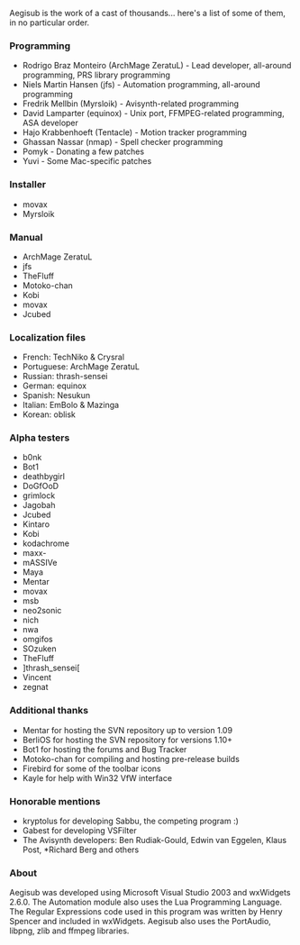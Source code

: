 Aegisub is the work of a cast of thousands... here's a list of some of them, in no particular order.

===Programming===
*Rodrigo Braz Monteiro (ArchMage ZeratuL) - Lead developer, all-around programming, PRS library programming
*Niels Martin Hansen (jfs) - Automation programming, all-around programming
*Fredrik Mellbin (Myrsloik) - Avisynth-related programming
*David Lamparter (equinox) - Unix port, FFMPEG-related programming, ASA developer
*Hajo Krabbenhoeft (Tentacle) - Motion tracker programming
*Ghassan Nassar (nmap) - Spell checker programming
*Pomyk - Donating a few patches
*Yuvi - Some Mac-specific patches

===Installer===
*movax
*Myrsloik

===Manual===
*ArchMage ZeratuL
*jfs
*TheFluff
*Motoko-chan
*Kobi
*movax
*Jcubed

===Localization files===
*French: TechNiko & Crysral
*Portuguese: ArchMage ZeratuL
*Russian: thrash-sensei
*German: equinox
*Spanish: Nesukun
*Italian: EmBolo & Mazinga
*Korean: oblisk

===Alpha testers===
*b0nk
*Bot1
*deathbygirl
*DoGfOoD
*grimlock
*Jagobah
*Jcubed
*Kintaro
*Kobi
*kodachrome
*maxx-
*mASSIVe
*Maya
*Mentar
*movax
*msb
*neo2sonic
*nich
*nwa
*omgifos
*SOzuken
*TheFluff
*]thrash_sensei[
*Vincent
*zegnat

===Additional thanks===
*Mentar for hosting the SVN repository up to version 1.09
*BerliOS for hosting the SVN repository for versions 1.10+
*Bot1 for hosting the forums and Bug Tracker
*Motoko-chan for compiling and hosting pre-release builds
*Firebird for some of the toolbar icons
*Kayle for help with Win32 VfW interface

===Honorable mentions===
*kryptolus for developing Sabbu, the competing program :)
*Gabest for developing VSFilter
*The Avisynth developers: Ben Rudiak-Gould, Edwin van Eggelen, Klaus Post, *Richard Berg and others

===About===
Aegisub was developed using Microsoft Visual Studio 2003 and wxWidgets 2.6.0. The Automation module also uses the Lua Programming Language. The Regular Expressions code used in this program was written by Henry Spencer and included in wxWidgets. Aegisub also uses the PortAudio, libpng, zlib and ffmpeg libraries.
{{todo|Update this list, it's outdated}}